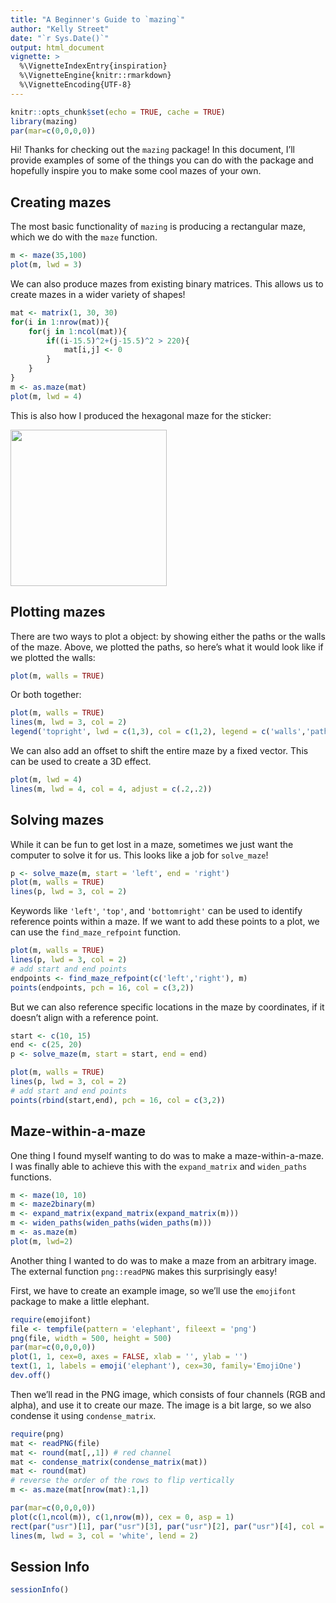 ```yaml
---
title: "A Beginner's Guide to `mazing`"
author: "Kelly Street"
date: "`r Sys.Date()`"
output: html_document
vignette: >
  %\VignetteIndexEntry{inspiration}
  %\VignetteEngine{knitr::rmarkdown}
  %\VignetteEncoding{UTF-8}
---
```


```r
knitr::opts_chunk$set(echo = TRUE, cache = TRUE)
library(mazing)
par(mar=c(0,0,0,0))
```

Hi! Thanks for checking out the `mazing` package! In this document, I'll provide examples of some of the things you can do with the package and hopefully inspire you to make some cool mazes of your own.

## Creating mazes

The most basic functionality of `mazing` is producing a rectangular maze, which we do with the `maze` function.

```r
m <- maze(35,100)
plot(m, lwd = 3)
```

We can also produce mazes from existing binary matrices. This allows us to create mazes in a wider variety of shapes!

```r
mat <- matrix(1, 30, 30)
for(i in 1:nrow(mat)){
    for(j in 1:ncol(mat)){
        if((i-15.5)^2+(j-15.5)^2 > 220){
            mat[i,j] <- 0
        }
    }
}
m <- as.maze(mat)
plot(m, lwd = 4)
```

This is also how I produced the hexagonal maze for the sticker:

![](../inst/mazing.png){#id .class width=250}


## Plotting mazes
There are two ways to plot a \code{maze} object: by showing either the paths or the walls of the maze. Above, we plotted the paths, so here's what it would look like if we plotted the walls:
```r
plot(m, walls = TRUE)
```

Or both together:
```r
plot(m, walls = TRUE)
lines(m, lwd = 3, col = 2)
legend('topright', lwd = c(1,3), col = c(1,2), legend = c('walls','paths'), bty = 'n')
```

We can also add an offset to shift the entire maze by a fixed vector. This can be used to create a 3D effect.
```r
plot(m, lwd = 4)
lines(m, lwd = 4, col = 4, adjust = c(.2,.2))
```



## Solving mazes
While it can be fun to get lost in a maze, sometimes we just want the computer to solve it for us. This looks like a job for `solve_maze`!
```r
p <- solve_maze(m, start = 'left', end = 'right')
plot(m, walls = TRUE)
lines(p, lwd = 3, col = 2)
```

Keywords like `'left'`, `'top'`, and `'bottomright'` can be used to identify reference points within a maze. If we want to add these points to a plot, we can use the `find_maze_refpoint` function.
```r
plot(m, walls = TRUE)
lines(p, lwd = 3, col = 2)
# add start and end points
endpoints <- find_maze_refpoint(c('left','right'), m)
points(endpoints, pch = 16, col = c(3,2))
```

But we can also reference specific locations in the maze by coordinates, if it doesn't align with a reference point.
```r
start <- c(10, 15)
end <- c(25, 20)
p <- solve_maze(m, start = start, end = end)

plot(m, walls = TRUE)
lines(p, lwd = 3, col = 2)
# add start and end points
points(rbind(start,end), pch = 16, col = c(3,2))
```


## Maze-within-a-maze

One thing I found myself wanting to do was to make a maze-within-a-maze. I was finally able to achieve this with the `expand_matrix` and `widen_paths` functions.

```r
m <- maze(10, 10)
m <- maze2binary(m)
m <- expand_matrix(expand_matrix(expand_matrix(m)))
m <- widen_paths(widen_paths(widen_paths(m)))
m <- as.maze(m)
plot(m, lwd=2)
```

Another thing I wanted to do was to make a maze from an arbitrary image. The external function `png::readPNG` makes this surprisingly easy!

First, we have to create an example image, so we'll use the `emojifont` package to make a little elephant.
```r
require(emojifont)
file <- tempfile(pattern = 'elephant', fileext = 'png')
png(file, width = 500, height = 500)
par(mar=c(0,0,0,0))
plot(1, 1, cex=0, axes = FALSE, xlab = '', ylab = '')
text(1, 1, labels = emoji('elephant'), cex=30, family='EmojiOne')
dev.off()
```

Then we'll read in the PNG image, which consists of four channels (RGB and alpha), and use it to create our maze. The image is a bit large, so we also condense it using `condense_matrix`.
```r
require(png)
mat <- readPNG(file)
mat <- round(mat[,,1]) # red channel
mat <- condense_matrix(condense_matrix(mat))
mat <- round(mat)
# reverse the order of the rows to flip vertically
m <- as.maze(mat[nrow(mat):1,])

par(mar=c(0,0,0,0))
plot(c(1,ncol(m)), c(1,nrow(m)), cex = 0, asp = 1)
rect(par("usr")[1], par("usr")[3], par("usr")[2], par("usr")[4], col =  "black")
lines(m, lwd = 3, col = 'white', lend = 2)
```

## Session Info

```r
sessionInfo()
```